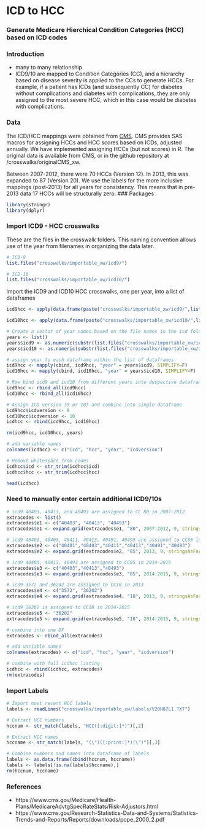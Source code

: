 # ICD to HCC

### Generate Medicare Hierchical Condition Categories (HCC) based on ICD codes

### Introduction
- many to many relationship
- ICD9/10 are mapped to Condition Categories (CC), and a hierarchy based on disease severity is applied to the CCs to generate HCCs. For example, if a patient has ICDs (and subsequently CC) for diabetes without complications and diabetes with complications, they are only assigned to the most severe HCC, which in this case would be diabetes with complications.

### Data
The ICD/HCC mappings were obtained from [CMS](https://www.cms.gov/Medicare/Health-Plans/MedicareAdvtgSpecRateStats/Risk-Adjustors.html). CMS provides SAS macros for assigning HCCs and HCC scores based on ICDs, adjusted annually. We have implemented assigning HCCs (but not scores) in R. The original data is available from CMS, or in the github repository at /crosswalks/originalCMS_xw.

Between 2007-2012, there were 70 HCCs (Version 12). In 2013, this was expanded to 87 (Version 20). We use the labels for the more inclusive mappings (post-2013) for all years for consistency. This means that in pre-2013 data 17 HCCs will be structurally zero. 
### Packages
```r
library(stringr)
library(dplyr)
```

### Import ICD9 - HCC crosswalks
These are the files in the crosswalk folders. This naming convention allows use of the year from filenames in organizing the data later.

```r
# ICD-9
list.files("crosswalks/importable_xw/icd9/")

# ICD-10
list.files("crosswalks/importable_xw/icd10/")
```

Import the ICD9 and ICD10 HCC crosswalks, one per year, into a list of dataframes
```r
icd9hcc <- apply(data.frame(paste("crosswalks/importable_xw/icd9/",list.files("crosswalks/importable_xw/icd9/"),sep="")), 1, FUN=read.fwf, width=c(7,4), header=F, stringsAsFactors=F)

icd10hcc <- apply(data.frame(paste("crosswalks/importable_xw/icd10/",list.files("crosswalks/importable_xw/icd10/"),sep="")), 1, FUN=read.fwf, width=c(7,4), header=F, stringsAsFactors=F)

# Create a vector of year names based on the file names in the icd folders
years <- list()
years$icd9 <- as.numeric(substr(list.files("crosswalks/importable_xw/icd9/"), 0,4))
years$icd10 <- as.numeric(substr(list.files("crosswalks/importable_xw/icd10/"), 0,4))

# assign year to each dataframe within the list of dataframes
icd9hcc <- mapply(cbind, icd9hcc, "year" = years$icd9, SIMPLIFY=F)
icd10hcc <- mapply(cbind, icd10hcc, "year" = years$icd10, SIMPLIFY=F)

# Row bind icd9 and icd10 from different years into despective dataframes
icd9hcc <- rbind_all(icd9hcc)
icd10hcc <- rbind_all(icd10hcc)

# Assign ICD version (9 or 10) and combine into single dataframe
icd9hcc$icdversion <- 9
icd10hcc$icdversion <- 10
icdhcc <- rbind(icd9hcc, icd10hcc)

rm(icd9hcc, icd10hcc, years)

# add variable names
colnames(icdhcc) <- c("icd", "hcc", "year", "icdversion")

# Remove whitespace from codes
icdhcc$icd <- str_trim(icdhcc$icd)
icdhcc$hcc <- str_trim(icdhcc$hcc)
```

```r
head(icdhcc)
```

### Need to manually enter certain additional ICD9/10s
```r
# icd9 40403, 40413, and 40493 are assigned to CC 80 in 2007-2012
extracodes <- list()
extracodes$e1 <- c("40403", "40413", "40493")
extracodes$e1 <- expand.grid(extracodes$e1, "80", 2007:2012, 9, stringsAsFactors = F)

# icd9 40401, 40403, 40411, 40413, 40491, 40493 are assigned to CC85 in 2013
extracodes$e2 <- c("40401","40403","40411","40413","40491","40493")
extracodes$e2 <- expand.grid(extracodes$e2, "85", 2013, 9, stringsAsFactors = F)

# icd9 40403, 40413, 40493 are assigned to CC85 in 2014-2015
extracodes$e3 <- c("40403","40413","40493")
extracodes$e3 <- expand.grid(extracodes$e3, "85", 2014:2015, 9, stringsAsFactors = F)

# icd9 3572 and 36202 are assigned to CC18 in 2013
extracodes$e4 <- c("3572", "36202")
extracodes$e4 <- expand.grid(extracodes$e4, "18", 2013, 9, stringsAsFactors = F)

# icd9 36202 is assigned to CC18 in 2014-2015
extracodes$e5 <- "36202"
extracodes$e5 <- expand.grid(extracodes$e5, "18", 2014:2015, 9, stringsAsFactors = F)

# combine into one DF
extracodes <- rbind_all(extracodes)

# add variable names
colnames(extracodes) <- c("icd", "hcc", "year", "icdversion")

# combine with full icdhcc listing
icdhcc <- rbind(icdhcc, extracodes)
rm(extracodes)
```

### Import Labels
```r
# Import most recent HCC labels
labels <- readLines("crosswalks/importable_xw/labels/V20H87L1.TXT")

# Extract HCC numbers
hccnum <- str_match(labels, "HCC([:digit:]*)")[,2]

# Extract HCC names
hccname <- str_match(labels, "(\")([:print:]*)(\")")[,3]

# Combine numbers and names into dataframe of labels
labels <- as.data.frame(cbind(hccnum, hccname))
labels <- labels[!is.na(labels$hccname),]
rm(hccnum, hccname)
```

### References
- https://www.cms.gov/Medicare/Health-Plans/MedicareAdvtgSpecRateStats/Risk-Adjustors.html
- https://www.cms.gov/Research-Statistics-Data-and-Systems/Statistics-Trends-and-Reports/Reports/downloads/pope_2000_2.pdf